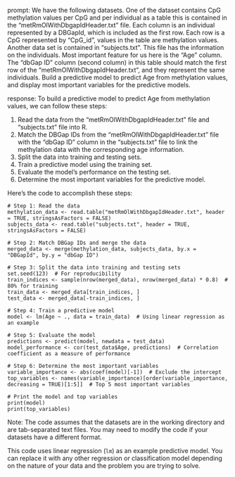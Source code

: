 prompt:
We have the following datasets. One of the dataset contains CpG methylation values per CpG and per individual as a table this is contained in the “metRmOlWithDbgapIdHeader.txt” file. Each column is an individual represented by a DBGapId, which is included as the first row. Each row is a CpG represented by "CpG_id", values in the table are methylation values. Another data set is contained in “subjects.txt”. This file has the information on the individuals. Most important feature for us here is the "Age" column. The "dbGap ID" column (second column) in this table should match the first row of the "metRmOlWithDbgapIdHeader.txt", and they represent the same individuals. Build a predictive model to predict Age from methylation values, and display most important variables for the predictive models. 

response:
To build a predictive model to predict Age from methylation values, we can follow these steps:

1. Read the data from the "metRmOlWithDbgapIdHeader.txt" file and "subjects.txt" file into R.
2. Match the DBGap IDs from the "metRmOlWithDbgapIdHeader.txt" file with the "dbGap ID" column in the "subjects.txt" file to link the methylation data with the corresponding age information.
3. Split the data into training and testing sets.
4. Train a predictive model using the training set.
5. Evaluate the model's performance on the testing set.
6. Determine the most important variables for the predictive model.

Here's the code to accomplish these steps:

```
# Step 1: Read the data
methylation_data <- read.table("metRmOlWithDbgapIdHeader.txt", header = TRUE, stringsAsFactors = FALSE)
subjects_data <- read.table("subjects.txt", header = TRUE, stringsAsFactors = FALSE)

# Step 2: Match DBGap IDs and merge the data
merged_data <- merge(methylation_data, subjects_data, by.x = "DBGapId", by.y = "dbGap ID")

# Step 3: Split the data into training and testing sets
set.seed(123)  # For reproducibility
train_indices <- sample(nrow(merged_data), nrow(merged_data) * 0.8)  # 80% for training
train_data <- merged_data[train_indices, ]
test_data <- merged_data[-train_indices, ]

# Step 4: Train a predictive model
model <- lm(Age ~ ., data = train_data)  # Using linear regression as an example

# Step 5: Evaluate the model
predictions <- predict(model, newdata = test_data)
model_performance <- cor(test_data$Age, predictions)  # Correlation coefficient as a measure of performance

# Step 6: Determine the most important variables
variable_importance <- abs(coef(model)[-1])  # Exclude the intercept
top_variables <- names(variable_importance)[order(variable_importance, decreasing = TRUE)[1:5]]  # Top 5 most important variables

# Print the model and top variables
print(model)
print(top_variables)
```

Note: The code assumes that the datasets are in the working directory and are tab-separated text files. You may need to modify the code if your datasets have a different format.

This code uses linear regression (`lm`) as an example predictive model. You can replace it with any other regression or classification model depending on the nature of your data and the problem you are trying to solve.
